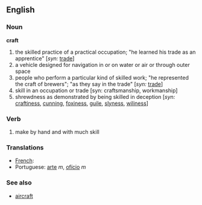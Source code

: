 ==English==

===Noun===
'''craft'''
# the skilled practice of a practical occupation; "he learned his trade as an apprentice" [''syn:'' [[trade]]]
# a vehicle designed for navigation in or on water or air or through outer space
# people who perform a particular kind of skilled work; "he represented the craft of brewers"; "as they say in the trade" [''syn:'' [[trade]]]
# skill in an occupation or trade [syn: craftsmanship, workmanship]
# shrewdness as demonstrated by being skilled in deception [''syn:'' [[craftiness]], [[cunning]], [[foxiness]], [[guile]], [[slyness]], [[wiliness]]]

===Verb===
{{en-infl-reg-consonant|craft||}}
# make by hand and with much skill

===Translations===
*[[French]]: [[]]
*Portuguese: [[arte]] ''m'', [[ofício]] ''m''

===See also===
*[[aircraft]]